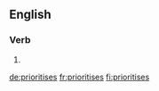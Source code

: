 ==English==

===Verb===
{{head|en}}

# {{en-third-person singular of|prioritise}}

[[de:prioritises]]
[[fr:prioritises]]
[[fi:prioritises]]